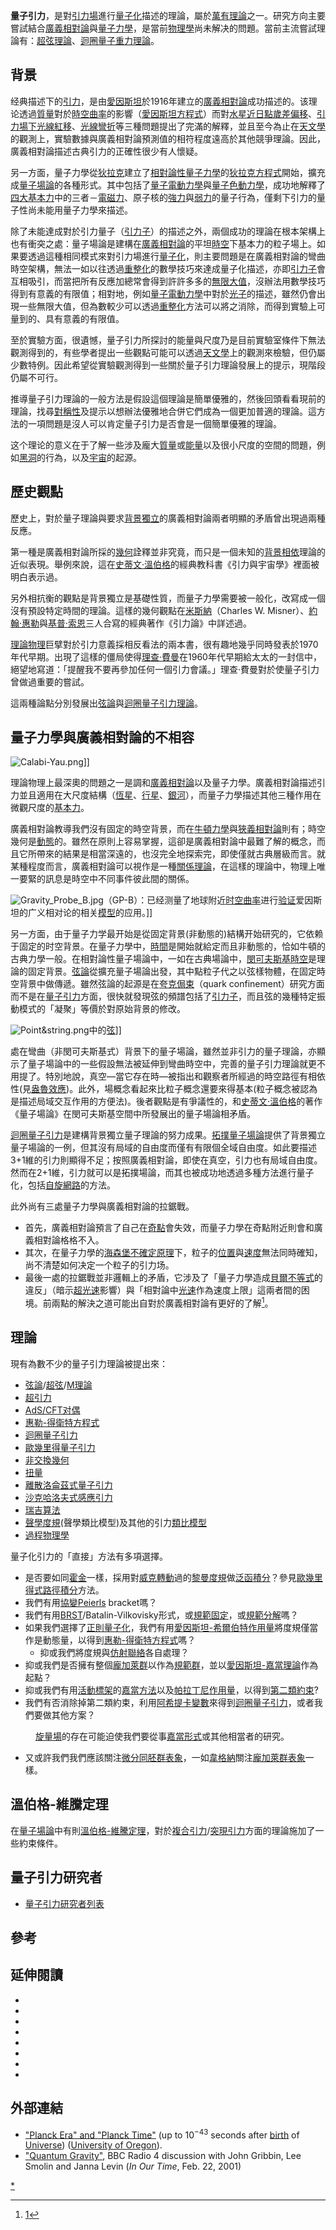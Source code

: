 {{noteTA
|G1=物理學
|1=zh-hans:通过;zh-hant:透過
}}

'''量子引力'''，是對[[引力場|引力場]]進行[[量子化|量子化]]描述的理論，屬於[[萬有理論|萬有理論]]之一。研究方向主要嘗試結合[[廣義相對論|廣義相對論]]與[[量子力學|量子力學]]，是當前[[物理學|物理學]]尚未解决的問題。當前主流嘗試理論有：[[超弦理論|超弦理論]]、[[迴圈量子重力理論|迴圈量子重力理論]]。

== 背景 ==
{{unsolved|物理學|如何將[[量子力學|量子力學]]與[[廣義相對論|廣義相對論]]、[[引力|引力現象]]合併在一起，並且在[[微觀|微觀]]長度等級下維持正確性？任何候選的量子引力理論能提供什麼樣可證實的[[預測|預測]]呢？}}

经典描述下的[[引力|引力]]，是由[[愛因斯坦|愛因斯坦]]於1916年建立的[[廣義相對論|廣義相對論]]成功描述的。该理论透過[[質量|質量]]對於[[時空|時空]][[曲率|曲率]]的影響（[[愛因斯坦方程式|愛因斯坦方程式]]）而對[[水星近日點歲差偏移|水星近日點歲差偏移]]、[[引力紅移|引力場下光線紅移]]、[[光線彎折|光線彎折]]等三種問題提出了完滿的解釋，並且至今為止在[[天文學|天文學]]的觀測上，實驗數據與廣義相對論預測值的相符程度遠高於其他競爭理論。因此，廣義相對論描述古典引力的正確性很少有人懷疑。

另一方面，量子力學從[[狄拉克|狄拉克]]建立了[[相對論性量子力學|相對論性量子力學]]的[[狄拉克方程式|狄拉克方程式]]開始，擴充成[[量子場論|量子場論]]的各種形式。其中包括了[[量子電動力學|量子電動力學]]與[[量子色動力學|量子色動力學]]，成功地解釋了[[基本交互作用|四大基本力]]中的三者－[[電磁力|電磁力]]、原子核的[[強力|強力]]與[[弱力|弱力]]的量子行為，僅剩下引力的量子性尚未能用量子力學來描述。

除了未能達成對於引力量子（[[引力子|引力子]]）的描述之外，兩個成功的理論在根本架構上也有衝突之處：量子場論是建構在[[廣義相對論|廣義相對論]]的平坦[[時空|時空]]下基本力的粒子場上。如果要透過這種相同模式來對引力場進行[[量子化|量子化]]，則主要問題是在廣義相對論的彎曲時空架構，無法一如以往透過[[重整化|重整化]]的數學技巧來達成量子化描述，亦即[[引力子|引力子]]會互相吸引，而當把所有反應加總常會得到許許多多的[[無限大|無限大值]]，沒辦法用數學技巧得到有意義的有限值；相對地，例如[[量子電動力學|量子電動力學]]中對於[[光子|光子]]的描述，雖然仍會出現一些無限大值，但為數較少可以透過[[重整化|重整化]]方法可以將之消除，而得到實驗上可量到的、具有意義的有限值。

至於實驗方面，很遺憾，量子引力所探討的能量與尺度乃是目前實驗室條件下無法觀測得到的，有些學者提出一些觀點可能可以透過[[天文學|天文學]]上的觀測來檢驗，但仍屬少數特例。因此希望從實驗觀測得到一些關於量子引力理論發展上的提示，現階段仍屬不可行。

推導量子引力理論的一般方法是假設這個理論是簡單優雅的，然後回頭看看現前的理論，找尋[[對稱性|對稱性]]及提示以想辦法優雅地合併它們成為一個更加普適的理論。這方法的一項問題是沒人可以肯定量子引力是否會是一個簡單優雅的理論。

这个理论的意义在于了解一些涉及龐大[[質量|質量]]或[[能量|能量]]以及很小尺度的空間的問題，例如[[黑洞|黑洞]]的行為，以及[[宇宙|宇宙]]的起源。

== 歷史觀點 ==
歷史上，對於量子理論與要求[[背景獨立|背景獨立]]的廣義相對論兩者明顯的矛盾曾出現過兩種反應。 

第一種是廣義相對論所採的[[幾何|幾何]]詮釋並非究竟，而只是一個未知的[[背景相依|背景相依]]理論的近似表現。舉例來說，這在[[史蒂文·溫伯格|史蒂文·溫伯格]]的經典教科書《引力與宇宙學》裡面被明白表示過。

另外相抗衡的觀點是背景獨立是基礎性質，而量子力學需要被一般化，改寫成一個沒有預設特定時間的理論。這樣的幾何觀點在[[查爾斯·米斯納|米斯納]]（Charles W. Misner）、[[約翰·惠勒|約翰·惠勒]]與[[基普·索恩|基普·索恩]]三人合寫的經典著作《引力論》中詳述過。

[[理論物理|理論物理]]巨擘對於引力意義採相反看法的兩本書，很有趣地幾乎同時發表於1970年代早期。出現了這樣的僵局使得[[理查·費曼|理查·費曼]]在1960年代早期給太太的一封信中，絕望地寫道：「提醒我不要再參加任何一個引力會議。」理查·費曼對於使量子引力曾做過重要的嘗試。

這兩種論點分別發展出[[弦論|弦論]]與[[迴圈量子引力理論|迴圈量子引力理論]]。

== 量子力學與廣義相對論的不相容 ==
[[File:Calabi-Yau.png|thumb]]]]

理論物理上最深奧的問題之一是調和[[廣義相對論|廣義相對論]]以及量子力學。廣義相對論描述引力並且適用在大尺度結構（[[恆星|恆星]]、[[行星|行星]]、[[銀河|銀河]]），而量子力學描述其他三種作用在微觀尺度的[[基本力|基本力]]。

廣義相對論教導我們沒有固定的時空背景，而在[[牛頓力學|牛頓力學]]與[[狹義相對論|狹義相對論]]則有；時空幾何是[[動態|動態]]的。雖然在原則上容易掌握，這卻是廣義相對論中最難了解的概念，而且它所帶來的結果是相當深遠的，也沒完全地探索完，即使僅就古典層級而言。就某種程度而言，廣義相對論可以視作是一種[[關係理論|關係理論]]，在這樣的理論中，物理上唯一要緊的訊息是時空中不同事件彼此間的關係。

[[File:Gravity_Probe_B.jpg|thumb]]（GP-B）：已经测量了地球附近[[时空曲率|时空曲率]]进行[[验证|验证]]爱因斯坦的广义相对论的相关[[模型|模型]]的应用。]]

另一方面，由于量子力学最开始是從固定背景(非動態的)結構开始研究的，它依赖于固定的时空背景。在量子力學中，[[時間|時間]]是開始就給定而且非動態的，恰如牛頓的古典力學一般。在相對論性量子場論中，一如在古典場論中，[[閔可夫斯基時空|閔可夫斯基時空]]是理論的固定背景。[[弦論|弦論]]從擴充量子場論出發，其中點粒子代之以弦樣物體，在固定時空背景中做傳遞。雖然弦論的起源是在[[夸克侷束|夸克侷束]]（quark confinement）研究方面而不是在[[量子引力|量子引力]]方面，很快就發現弦的頻譜包括了[[引力子|引力子]]，而且弦的幾種特定振動模式的「凝聚」等價於對原始背景的修改。

[[File:Point&string.png|right]]中的[[弦_(物理學)|弦]]]]

處在彎曲（非閔可夫斯基式）背景下的量子場論，雖然並非引力的量子理論，亦顯示了量子場論中的一些假設無法被延伸到彎曲時空中，完善的量子引力理論就更不用提了。特別地說，真空—當它存在時—被指出和觀察者所經過的時空路徑有相依性(見[[盎魯效應|盎魯效應]])。此外，場概念看起來比粒子概念還要來得基本(粒子概念被認為是描述局域交互作用的方便法)。後者觀點是有爭議性的，和[[史蒂文·溫伯格|史蒂文·溫伯格]]的著作《量子場論》在閔可夫斯基空間中所發展出的量子場論相矛盾。

[[迴圈量子引力|迴圈量子引力]]是建構背景獨立量子理論的努力成果。[[拓撲量子場論|拓撲量子場論]]提供了背景獨立量子場論的一例，但其沒有局域的自由度而僅有有限個全域自由度。如此要描述3+1維的引力則顯得不足；按照廣義相對論，即使在真空，引力也有局域自由度。然而在2+1維，引力就可以是拓撲場論，而其也被成功地透過多種方法進行量子化，包括[[自旋網路|自旋網路]]的方法。

此外尚有三處量子力學與廣義相對論的拉鋸戰。

*首先，廣義相對論預言了自己在[[奇點|奇點]]會失效，而量子力學在奇點附近則會和廣義相對論格格不入。
*其次，在量子力學的[[海森堡不確定原理|海森堡不確定原理]]下，粒子的[[位置|位置]]與[[速度|速度]]無法同時確知，尚不清楚如何决定一个粒子的引力场。
*最後一處的拉鋸戰並非邏輯上的矛盾，它涉及了「量子力學造成[[貝爾不等式|貝爾不等式]]的違反」（暗示[[超光速|超光速]]影響）與「相對論中[[光速|光速]]作為速度上限」這兩者間的困境。前兩點的解決之道可能出自對於廣義相對論有更好的了解<ref>[http://arxiv.org/abs/astro-ph/0506506]</ref>。

== 理論 ==
現有為數不少的量子引力理論被提出來：

*[[弦論|弦論]]/[[超弦|超弦]]/[[M理論|M理論]]
*[[超引力|超引力]]
*[[AdS/CFT对偶|AdS/CFT对偶]]
*[[惠勒-得衛特方程式|惠勒-得衛特方程式]]
*[[迴圈量子引力|迴圈量子引力]] 
*[[歐幾里得量子引力|歐幾里得量子引力]] 
*[[非交換幾何|非交換幾何]] 
*[[扭量|扭量]] 
*[[離散洛侖茲式量子引力|離散洛侖茲式量子引力]]
*[[沙克哈洛夫式感應引力|沙克哈洛夫式感應引力]]
*[[瑞吉算法|瑞吉算法]]
*[[聲學度規|聲學度規]](聲學類比模型)及其他的引力[[類比模型_(引力)|類比模型]]
*[[過程物理學|過程物理學]]

量子化引力的「直接」方法有多項選擇。
* 是否要如同[[霍金|霍金]]一樣，採用對[[威克轉動|威克轉動]]過的[[黎曼度規|黎曼度規]]做[[泛函積分|泛函積分]]？參見[[歐幾里得式路徑積分|歐幾里得式路徑積分]]方法。
* 我們有用[[協變|協變]]Peierls bracket嗎？
* 我們有用[[BRST|BRST]]/Batalin-Vilkovisky形式，或[[規範固定|規範固定]]，或[[規範分解|規範分解]]嗎？
* 如果我們選擇了[[正則量子化|正則量子化]]，我們有用[[愛因斯坦-希爾伯特作用量|愛因斯坦-希爾伯特作用量]]將度規僅當作是動態量，以得到[[惠勒-得衛特方程式|惠勒-得衛特方程式]]嗎？ 
**抑或我們將度規與[[仿射聯絡|仿射聯絡]]各自處理？
* 抑或我們是否擁有整個[[龐加萊群|龐加萊群]]以作為[[規範群|規範群]]，並以[[愛因斯坦-嘉當理論|愛因斯坦-嘉當理論]]作為起點？
* 抑或我們有用[[活動標架|活動標架]]的[[嘉當方法|嘉當方法]]以及[[帕拉丁尼作用量|帕拉丁尼作用量]]，以得到[[第二類約束|第二類約束]]? 
* 我們有否消除掉第二類約束，利用[[阿希提卡變數|阿希提卡變數]]來得到[[迴圈量子引力|迴圈量子引力]]，或者我們要做其他方案？ 
: [[旋量場|旋量場]]的存在可能迫使我們要從事[[嘉當形式|嘉當形式]]或其他相當者的研究。
* 又或許我們我們應該關注[[微分同胚群表象|微分同胚群表象]]，一如[[韋格納|韋格納]]關注[[龐加萊群表象|龐加萊群表象]]一樣。

== 溫伯格-維騰定理 ==
在[[量子場論|量子場論]]中有則[[溫伯格-維騰定理|溫伯格-維騰定理]]，對於[[複合引力|複合引力]]/[[突現引力|突現引力]]方面的理論施加了一些約束條件。

== 量子引力研究者 ==
*[[量子引力研究者列表|量子引力研究者列表]]
== 參考 ==
{{reflist|2}}

==延伸閱讀==
{{refbegin|2}}
*{{Cite journal
|last=Ahluwalia
|first=D. V.
|title=Interface of Gravitational and Quantum Realms
|arxiv=gr-qc/0205121
|year=2002
|journal=[[Modern_Physics_Letters_A|Modern Physics Letters A]]
|doi=10.1142/S021773230200765X
|volume=17
|issue=15–17
|bibcode=2002MPLA...17.1135A
|page=1135
|ref=harv
|postscript=.
}}
*{{Cite journal
|last=Ashtekar
|first=Abhay
|authorlink=Abhay Ashtekar
|title=The winding road to quantum gravity
|url=http://www.ias.ac.in/currsci/dec252005/2064.pdf
|journal=[[Current_Science|Current Science]]
|volume=89
|pages=2064–2074
|year=2005
|ref=harv
|deadurl=yes
|archiveurl=https://web.archive.org/web/20110605215232/http://www.ias.ac.in/currsci/dec252005/2064.pdf
|archivedate=2011-06-05
}}
*{{Cite journal
|last=Carlip
|first=Steven
|authorlink= Steve Carlip
|title=Quantum Gravity: a Progress Report
|journal=[[Reports_on_Progress_in_Physics|Reports on Progress in Physics]]
|volume=64
|issue=8
|year=2001
|pages=885–942
|arxiv=gr-qc/0108040
 |doi=10.1088/0034-4885/64/8/301
|ref=harv
|postscript=.
|bibcode = 2001RPPh...64..885C }}
*{{Cite book
|last=Kiefer
|first=Claus
|title=Quantum Gravity
|year=2007
|publisher=Oxford University Press
|isbn=0-19-921252-X
|ref=harv}}
*{{Cite journal
|last=Kiefer
|first=Claus
|title=Quantum Gravity: General Introduction and Recent Developments
|year=2005
|journal=[[Annalen_der_Physik|Annalen der Physik]]
|volume=15
|arxiv=gr-qc/0508120
|doi=10.1002/andp.200510175
|pages=129–148
|ref=harv
|bibcode = 2006AnP...518..129K }}
*{{Cite book
|editor-last=Lämmerzahl
|editor-first=Claus
|title= Quantum Gravity: From Theory to Experimental Search
|series=[[Lecture_Notes_in_Physics|Lecture Notes in Physics]]
|year=2003
|publisher= Springer
|isbn=3-540-40810-X
|ref=harv}}
*{{Cite book
|last=Rovelli
|first=Carlo
|authorlink=Carlo Rovelli
|title=Quantum Gravity
|year=2004
|publisher=Cambridge University Press
|isbn=0-521-83733-2
|ref=harv}}
*{{Cite journal
|last=Trifonov
|first=Vladimir
|title=GR-friendly description of quantum systems
|year=2008
|journal=[[International_Journal_of_Theoretical_Physics|International Journal of Theoretical Physics]]
|volume=47|issue=2|pages=492–510
|doi=10.1007/s10773-007-9474-3
|arxiv=math-ph/0702095
|ref=harv
|bibcode = 2008IJTP...47..492T }}
{{refend}}

==外部連結==
{{Wikiquote}}
* [http://abyss.uoregon.edu/~js/cosmo/lectures/lec20.html "Planck Era" and "Planck Time"] (up to 10<sup>−43</sup> seconds after [[Big_Bang|birth]] of [[Universe|Universe]]) ([[奧勒岡大學|University of Oregon]]).
* [http://www.bbc.co.uk/programmes/p00547c4 "Quantum Gravity"], BBC Radio 4 discussion with John Gribbin, Lee Smolin and Janna Levin (''In Our Time'', Feb. 22, 2001)

{{quantum gravity|state=collapsed}}
{{引力理論|state=collapsed}}
{{廣義相對論|state=collapsed}}
{{Quantum mechanics topics|state=collapsed}}
{{弦理论|state=collapsed}}

{{Authority control}}
[[Category:量子重力|*]]